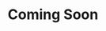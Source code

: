 ---
title: 'Coming Soon'
publishDate: '2000-01-01 00:00:00'
img: 'https://images.unsplash.com/photo-1534584755047-2035948b9e63?q=80&w=3328&auto=format&fit=crop&ixlib=rb-4.0.3&ixid=M3wxMjA3fDB8MHxwaG90by1wYWdlfHx8fGVufDB8fHx8fA%3D%3D'
img_alt: ''
description: 'More information about this project is coming soon'
  
tags:
  - 'Check back later'
---
